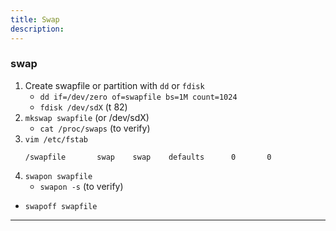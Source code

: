 ```yaml
---
title: Swap
description:
---
```


### swap

1. Create swapfile or partition with `dd` or `fdisk`
    - `dd if=/dev/zero of=swapfile bs=1M count=1024`
    - `fdisk /dev/sdX` (t 82)
2. `mkswap swapfile` (or /dev/sdX)
    - `cat /proc/swaps` (to verify)
3. `vim /etc/fstab`
    ```/etc/fstab
    /swapfile       swap    swap    defaults      0       0
    ```
4. `swapon swapfile`
    - `swapon -s` (to verify)

- `swapoff swapfile`


---